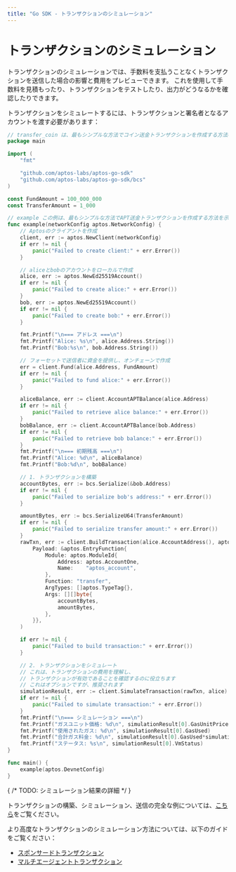 ```yaml
---
title: "Go SDK - トランザクションのシミュレーション"
---
```


# トランザクションのシミュレーション

トランザクションのシミュレーションでは、手数料を支払うことなくトランザクションを送信した場合の影響と費用をプレビューできます。
これを使用して手数料を見積もったり、トランザクションをテストしたり、出力がどうなるかを確認したりできます。

トランザクションをシミュレートするには、トランザクションと署名者となるアカウントを渡す必要があります：

```go filename="simulate_a_transaction.go"
// transfer_coin は、最もシンプルな方法でコイン送金トランザクションを作成する方法の例です
package main

import (
	"fmt"

	"github.com/aptos-labs/aptos-go-sdk"
	"github.com/aptos-labs/aptos-go-sdk/bcs"
)

const FundAmount = 100_000_000
const TransferAmount = 1_000

// example この例は、最もシンプルな方法でAPT送金トランザクションを作成する方法を示しています
func example(networkConfig aptos.NetworkConfig) {
	// Aptosのクライアントを作成
	client, err := aptos.NewClient(networkConfig)
	if err != nil {
		panic("Failed to create client:" + err.Error())
	}

	// aliceとbobのアカウントをローカルで作成
	alice, err := aptos.NewEd25519Account()
	if err != nil {
		panic("Failed to create alice:" + err.Error())
	}
	bob, err := aptos.NewEd25519Account()
	if err != nil {
		panic("Failed to create bob:" + err.Error())
	}

	fmt.Printf("\n=== アドレス ===\n")
	fmt.Printf("Alice: %s\n", alice.Address.String())
	fmt.Printf("Bob:%s\n", bob.Address.String())

	// フォーセットで送信者に資金を提供し、オンチェーンで作成
	err = client.Fund(alice.Address, FundAmount)
	if err != nil {
		panic("Failed to fund alice:" + err.Error())
	}

	aliceBalance, err := client.AccountAPTBalance(alice.Address)
	if err != nil {
		panic("Failed to retrieve alice balance:" + err.Error())
	}
	bobBalance, err := client.AccountAPTBalance(bob.Address)
	if err != nil {
		panic("Failed to retrieve bob balance:" + err.Error())
	}
	fmt.Printf("\n=== 初期残高 ===\n")
	fmt.Printf("Alice: %d\n", aliceBalance)
	fmt.Printf("Bob:%d\n", bobBalance)

	// 1. トランザクションを構築
	accountBytes, err := bcs.Serialize(&bob.Address)
	if err != nil {
		panic("Failed to serialize bob's address:" + err.Error())
	}

	amountBytes, err := bcs.SerializeU64(TransferAmount)
	if err != nil {
		panic("Failed to serialize transfer amount:" + err.Error())
	}
	rawTxn, err := client.BuildTransaction(alice.AccountAddress(), aptos.TransactionPayload{
		Payload: &aptos.EntryFunction{
			Module: aptos.ModuleId{
				Address: aptos.AccountOne,
				Name:    "aptos_account",
			},
			Function: "transfer",
			ArgTypes: []aptos.TypeTag{},
			Args: [][]byte{
				accountBytes,
				amountBytes,
			},
		}},
	)

	if err != nil {
		panic("Failed to build transaction:" + err.Error())
	}

	// 2. トランザクションをシミュレート
	// これは、トランザクションの費用を理解し、
	// トランザクションが有効であることを確認するのに役立ちます
	// これはオプションですが、推奨されます
	simulationResult, err := client.SimulateTransaction(rawTxn, alice)
	if err != nil {
		panic("Failed to simulate transaction:" + err.Error())
	}
	fmt.Printf("\n=== シミュレーション ===\n")
	fmt.Printf("ガスユニット価格: %d\n", simulationResult[0].GasUnitPrice)
	fmt.Printf("使用されたガス: %d\n", simulationResult[0].GasUsed)
	fmt.Printf("合計ガス料金: %d\n", simulationResult[0].GasUsed*simulationResult[0].GasUnitPrice)
	fmt.Printf("ステータス: %s\n", simulationResult[0].VmStatus)
}

func main() {
	example(aptos.DevnetConfig)
}
```

{ /* TODO: シミュレーション結果の詳細 */ }


トランザクションの構築、シミュレーション、送信の完全な例については、[こちら](../building-transactions.mdx)をご覧ください。

より高度なトランザクションのシミュレーション方法については、以下のガイドをご覧ください：
 - [スポンサードトランザクション](sponsoring-transactions.mdx)
 - [マルチエージェントトランザクション](multi-agent-transactions.mdx)
